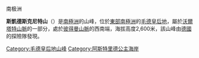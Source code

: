 南极洲

'''斯凱德斯克尼特山'''（{{lang-en|Mount Skeidskneet}}）是[[南極洲|南極洲]]的山峰，位於[[東部南極洲|東部南極洲]]的[[毛德皇后地|毛德皇后地]]，屬於[[沃爾塔特山脈|沃爾塔特山脈]]的一部分，處於[[彼得曼山脈|彼得曼山脈]]的西南端，海拔高度2,600米，該山峰由[[德國|德國]]的探險隊發現。

{{DEFAULTSORT:Mount Skeidskneet}}
[[Category:毛德皇后地山峰|Category:毛德皇后地山峰]]
[[Category:阿斯特里德公主海岸|Category:阿斯特里德公主海岸]]


{{PrincessAstridCoast-geo-stub}}